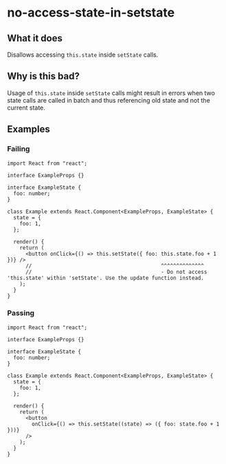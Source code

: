 # no-access-state-in-setstate

## What it does

Disallows accessing `this.state` inside `setState` calls.

## Why is this bad?

Usage of `this.state` inside `setState` calls might result in errors when two state calls are called in batch and thus referencing old state and not the current state.

## Examples

### Failing

```tsx
import React from "react";

interface ExampleProps {}

interface ExampleState {
  foo: number;
}

class Example extends React.Component<ExampleProps, ExampleState> {
  state = {
    foo: 1,
  };

  render() {
    return (
      <button onClick={() => this.setState({ foo: this.state.foo + 1 })} />
      //                                          ^^^^^^^^^^^^^^
      //                                          - Do not access 'this.state' within 'setState'. Use the update function instead.
    );
  }
}
```

### Passing

```tsx
import React from "react";

interface ExampleProps {}

interface ExampleState {
  foo: number;
}

class Example extends React.Component<ExampleProps, ExampleState> {
  state = {
    foo: 1,
  };

  render() {
    return (
      <button
        onClick={() => this.setState((state) => ({ foo: state.foo + 1 }))}
      />
    );
  }
}
```
